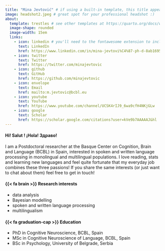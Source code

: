 ```yaml
---
title: "Mina Jevtović" # if using a built-in template, this title appears under your photo
image: headshot2.jpeg # great spot for your professional headshot :) 
about: 
  template: trestles # see other templates at https://quarto.org/docs/websites/website-about.html#templates
  image-shape: rounded
  image-width: 15em
  links:
    - icon: linkedin # you'll need to the fontawesome extension to include icons: https://github.com/quarto-ext/fontawesome
      text: LinkedIn
      href: https://www.linkedin.com/in/mina-jevtovi%C4%87-ph-d-8ab1695a/
    - icon: twitter
      text: Twitter
      href: https://twitter.com/minajevtovic
    - icon: github
      text: GitHub
      href: https://github.com/minajevtovic
    - icon: envelope
      text: Email
      href: mailto:m.jevtovic@bcbl.eu
    - icon: youtube
      text: YouTube
      href: https://www.youtube.com/channel/UCSK4rIJ9_6wa9cfH4NKjGLw
    - icon: google
      text: Scholar
      href: https://scholar.google.com/citations?user=kVe9b7AAAAAJ&hl
---
```


#### Hi! Salut ! ¡Hola! Здраво!

I am a Postdoctoral researcher at the <a href="https://www.bcbl.eu/en" style="text-decoration:none;">Basque Center on Cognition, Brain and Language (BCBL)</a> in Spain, interested in spoken and written language processing in monolingual and multilingual populations. I love reading, stats and learning new languages and feel quite fortunate that my everyday job combines these three passions! If you share the same interests (or just want to chat about them) feel free to get in touch! 

#### {{< fa brain >}} Research interests

-   data analysis
-   Bayesian modelling
-   spoken and written language processing
-   multilingualism

#### {{< fa graduation-cap >}} Education

-   PhD in Cognitive Neuroscience, BCBL, Spain
-   MSc in Cognitive Neuroscience of Language, BCBL, Spain
-   BSc in Psychology, University of Belgrade, Serbia
